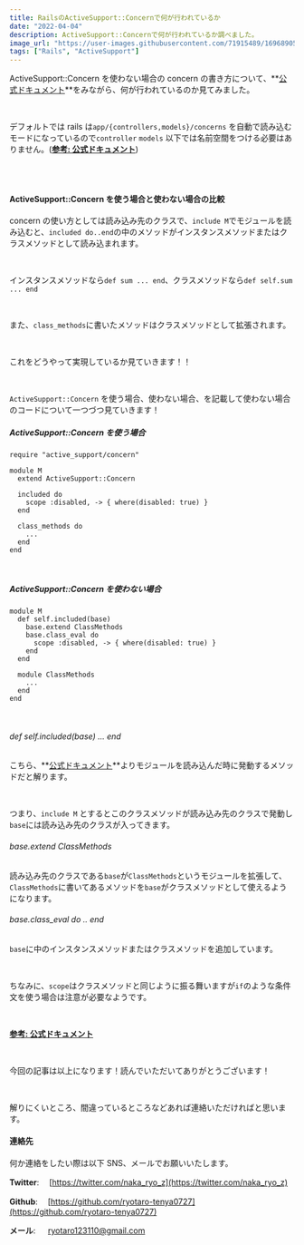 ```yaml
---
title: RailsのActiveSupport::Concernで何が行われているか
date: "2022-04-04"
description: ActiveSupport::Concernで何が行われているか調べました。
image_url: "https://user-images.githubusercontent.com/71915489/169689052-48f59b2e-3cc7-459f-9a85-49ce5257671a.png"
tags: ["Rails", "ActiveSupport"]
---
```


ActiveSupport::Concern を使わない場合の concern の書き方について、**[公式ドキュメント](https://api.rubyonrails.org/classes/ActiveSupport/Concern.html)**をみながら、何が行われているのか見てみました。

<br />

デフォルトでは rails は`app/{controllers,models}/concerns` を自動で読み込むモードになっているので`controller` `models` 以下では名前空間をつける必要はありません。(**[参考: 公式ドキュメント](https://railsguides.jp/constant_autoloading_and_reloading.html#:~:text=%E3%82%92%E8%A1%8C%E3%81%84%E3%81%BE%E3%81%99%E3%80%82-,5%20autoload_paths,-%E3%81%93%E3%82%8C%E3%81%AB%E3%81%A4%E3%81%84%E3%81%A6%E3%81%AF)**)

<br />

<br />

#### ActiveSupport::Concern を使う場合と使わない場合の比較

concern の使い方としては読み込み先のクラスで、`include M`でモジュールを読み込むと、`included do..end`の中のメソッドがインスタンスメソッドまたはクラスメソッドとして読み込まれます。

<br />

インスタンスメソッドなら`def sum ... end`、クラスメソッドなら`def self.sum ... end`

<br />

また、`class_methods`に書いたメソッドはクラスメソッドとして拡張されます。

<br />

これをどうやって実現しているか見ていきます！！

<br />

`ActiveSupport::Concern` を使う場合、使わない場合、を記載して使わない場合のコードについて一つづつ見ていきます！

##### ActiveSupport::Concern を使う場合

```ruby{numberLines:true}
require "active_support/concern"

module M
  extend ActiveSupport::Concern

  included do
    scope :disabled, -> { where(disabled: true) }
  end

  class_methods do
    ...
  end
end
```

<br />

##### ActiveSupport::Concern を使わない場合

```ruby{numberLines:true}
module M
  def self.included(base)
    base.extend ClassMethods
    base.class_eval do
      scope :disabled, -> { where(disabled: true) }
    end
  end

  module ClassMethods
    ...
  end
end
```

<br />

###### def self.included(base) ... end

こちら、**[公式ドキュメント](https://docs.ruby-lang.org/ja/latest/method/Module/i/included.html)**よりモジュールを読み込んだ時に発動するメソッドだと解ります。

<br />

つまり、`include M` とするとこのクラスメソッドが読み込み先のクラスで発動し`base`には読み込み先のクラスが入ってきます。

###### base.extend ClassMethods

読み込み先のクラスである`base`が`ClassMethods`というモジュールを拡張して、`ClassMethods`に書いてあるメソッドを`base`がクラスメソッドとして使えるようになります。

###### base.class_eval do .. end

`base`に中のインスタンスメソッドまたはクラスメソッドを追加しています。

<br />

ちなみに、`scope`はクラスメソッドと同じように振る舞いますが`if`のような条件文を使う場合は注意が必要なようです。

<br />

**[参考: 公式ドキュメント](https://railsguides.jp/active_record_querying.html#%E3%82%B9%E3%82%B3%E3%83%BC%E3%83%97)**

<br />

今回の記事は以上になります！読んでいただいてありがとうございます！

<br />

解りにくいところ、間違っているところなどあれば連絡いただければと思います。

#### 連絡先

何か連絡をしたい際は以下 SNS、メールでお願いいたします。

**Twitter**: 　[https://twitter.com/naka_ryo_z](https://twitter.com/naka_ryo_z)

**Github**: 　[https://github.com/ryotaro-tenya0727](https://github.com/ryotaro-tenya0727)

**メール**: 　 ryotaro123110@gmail.com
